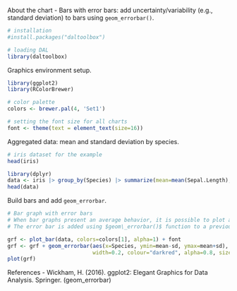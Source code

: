 About the chart
- Bars with error bars: add uncertainty/variability (e.g., standard deviation) to bars using `geom_errorbar()`.

```r
# installation 
#install.packages("daltoolbox")

# loading DAL
library(daltoolbox) 
```

Graphics environment setup.
```r
library(ggplot2)
library(RColorBrewer)

# color palette
colors <- brewer.pal(4, 'Set1')

# setting the font size for all charts
font <- theme(text = element_text(size=16))
```

Aggregated data: mean and standard deviation by species.
```r
# iris dataset for the example
head(iris)
```

```r
library(dplyr)
data <- iris |> group_by(Species) |> summarize(mean=mean(Sepal.Length), sd=sd(Sepal.Length))
head(data)
```


Build bars and add `geom_errorbar`.
```r
# Bar graph with error bars
# When bar graphs present an average behavior, it is possible to plot a dispersion around it using an error bar.
# The error bar is added using $geom\_errorbar()$ function to a previously defined bar graph. 

grf <- plot_bar(data, colors=colors[1], alpha=1) + font
grf <- grf + geom_errorbar(aes(x=Species, ymin=mean-sd, ymax=mean+sd), 
                           width=0.2, colour="darkred", alpha=0.8, size=1.1) 
plot(grf)
```

References
- Wickham, H. (2016). ggplot2: Elegant Graphics for Data Analysis. Springer. (geom_errorbar)
